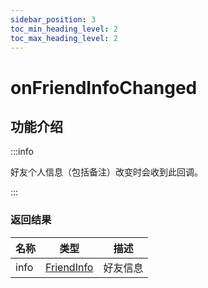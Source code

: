 ```yaml
---
sidebar_position: 3
toc_min_heading_level: 2
toc_max_heading_level: 2
---
```


# onFriendInfoChanged

## 功能介绍

:::info

好友个人信息（包括备注）改变时会收到此回调。

:::

### 返回结果

| 名称 | 类型                                                | 描述     |
| ---- | --------------------------------------------------- | -------- |
| info | [FriendInfo](docs/sdks/class/relation/friendInfo.mdx) | 好友信息 |

